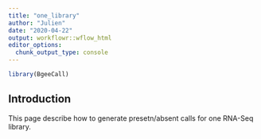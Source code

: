 ```yaml
---
title: "one_library"
author: "Julien"
date: "2020-04-22"
output: workflowr::wflow_html
editor_options:
  chunk_output_type: console
---
```


```r
library(BgeeCall)
```

## Introduction

This page describe how to generate presetn/absent calls for one RNA-Seq library.

```r

```

